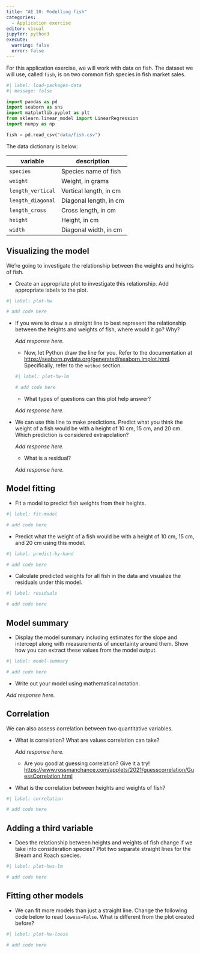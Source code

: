 ```yaml
---
title: "AE 10: Modelling fish"
categories: 
  - Application exercise
editor: visual
jupyter: python3
execute: 
  warning: false
  error: false
---
```


For this application exercise, we will work with data on fish.
The dataset we will use, called `fish`, is on two common fish species in fish market sales.

```python
#| label: load-packages-data
#| message: false

import pandas as pd
import seaborn as sns
import matplotlib.pyplot as plt
from sklearn.linear_model import LinearRegression
import numpy as np

fish = pd.read_csv("data/fish.csv")
```

The data dictionary is below:

| **variable**      | **description**        |
|-------------------|------------------------|
| `species`         | Species name of fish   |
| `weight`          | Weight, in grams       |
| `length_vertical` | Vertical length, in cm |
| `length_diagonal` | Diagonal length, in cm |
| `length_cross`    | Cross length, in cm    |
| `height`          | Height, in cm          |
| `width`           | Diagonal width, in cm  |

## Visualizing the model

We're going to investigate the relationship between the weights and heights of fish.

-   Create an appropriate plot to investigate this relationship. Add appropriate labels to the plot.

```python
#| label: plot-hw

# add code here
```

-   If you were to draw a a straight line to best represent the relationship between the heights and weights of fish, where would it go?
    Why?

    *Add response here.*

    -   Now, let Python draw the line for you.
        Refer to the documentation at <https://seaborn.pydata.org/generated/seaborn.lmplot.html>.
        Specifically, refer to the `method` section.

    ```python
    #| label: plot-hw-lm

    # add code here
    ```

    -   What types of questions can this plot help answer?

    *Add response here.*

-   We can use this line to make predictions.
    Predict what you think the weight of a fish would be with a height of 10 cm, 15 cm, and 20 cm.
    Which prediction is considered extrapolation?

    *Add response here.*

    -   What is a residual?

    *Add response here.*

## Model fitting

-   Fit a model to predict fish weights from their heights.

```python
#| label: fit-model

# add code here
```

-   Predict what the weight of a fish would be with a height of 10 cm, 15 cm, and 20 cm using this model.

```python
#| label: predict-by-hand

# add code here
```

-   Calculate predicted weights for all fish in the data and visualize the residuals under this model.

```python
#| label: residuals

# add code here
```

## Model summary

-   Display the model summary including estimates for the slope and intercept along with measurements of uncertainty around them. Show how you can extract these values from the model output.

```python
#| label: model-summary

# add code here
```

-   Write out your model using mathematical notation.

*Add response here.*

## Correlation

We can also assess correlation between two quantitative variables.

-   What is correlation?
    What are values correlation can take?

    *Add response here.*

    -   Are you good at guessing correlation? Give it a try! <https://www.rossmanchance.com/applets/2021/guesscorrelation/GuessCorrelation.html>

-   What is the correlation between heights and weights of fish?

```python
#| label: correlation

# add code here
```

## Adding a third variable

-   Does the relationship between heights and weights of fish change if we take into consideration species? Plot two separate straight lines for the Bream and Roach species.

```python
#| label: plot-hws-lm

# add code here
```

## Fitting other models

-   We can fit more models than just a straight line. Change the following code below to read `lowess=False`. What is different from the plot created before?

```python
#| label: plot-hw-loess

# add code here
```
